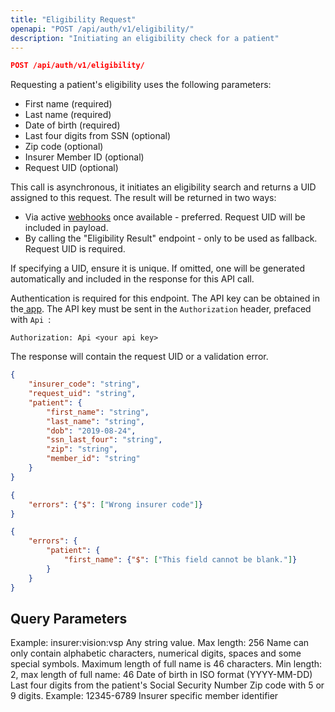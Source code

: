 ```yaml
---
title: "Eligibility Request"
openapi: "POST /api/auth/v1/eligibility/"
description: "Initiating an eligibility check for a patient"
---
```


<CodeGroup>

```json Endpoint
POST /api/auth/v1/eligibility/
```

</CodeGroup>

Requesting a patient's eligibility uses the following parameters:

- First name (required)
- Last name (required)
- Date of birth (required)
- Last four digits from SSN (optional)
- Zip code (optional)
- Insurer Member ID (optional)
- Request UID (optional)

This call is asynchronous, it initiates an eligibility search and returns a UID assigned to this request. The result will be returned in two ways:

- Via active [webhooks](https://provider.anagram.care/webhooks) once available - preferred. Request UID will be included in payload.
- By calling the "Eligibility Result" endpoint - only to be used as fallback. Request UID is required.

If specifying a UID, ensure it is unique. If omitted, one will be generated automatically and included in the response for this API call.

Authentication is required for this endpoint. The API key can be obtained in the[ app](https://provider.anagram.care/). The API key must be sent in the `Authorization` header, prefaced with `Api `:

`Authorization: Api <your api key>`

The response will contain the request UID or a validation error.

<RequestExample>

```json Request Example
{
	"insurer_code": "string",
	"request_uid": "string",
	"patient": {
		"first_name": "string",
		"last_name": "string",
		"dob": "2019-08-24",
		"ssn_last_four": "string",
		"zip": "string",
		"member_id": "string"
	}
}
```

</RequestExample>

<ResponseExample>

```json error
{
    "errors": {"$": ["Wrong insurer code"]}
}
```


```json error 2
{
    "errors": {
        "patient": {
            "first_name": {"$": ["This field cannot be blank."]}
        }
    }
}
```

</ResponseExample>

## Query Parameters

<ParamField query="insurer_code" path="insurer_code" header="something" type="string" required="required">
  Example: insurer:vision:vsp
</ParamField>

<ParamField query="request_uid" path="request_uid" type="string">
  Any string value. Max length: 256
</ParamField>

<ParamField query="patient" path="patient" type="object" required>
  <Expandable title="Patient Properties" defaultOpen="true">
    <ParamField query="first_name" path="first_name" type="string" required>
      Name can only contain alphabetic characters, numerical digits, spaces and some special symbols. Maximum length of full name is 46 characters.
    </ParamField>
    <ParamField query="last_name" path="last_name" type="string" required="required">
      Min length: 2, max length of full name: 46
    </ParamField>
    <ParamField query="dob" path="dob" type="string <date>" required="required">
      Date of birth in ISO format (YYYY-MM-DD)
    </ParamField>
    <ParamField query="ssn_last_four" path="ssn_last_four" type="string">
      Last four digits from the patient's Social Security Number
    </ParamField>
    <ParamField query="zip" path="zip" type="string">
      Zip code with 5 or 9 digits. Example: 12345-6789
    </ParamField>
    <ParamField query="member_id" path="member_id" type="string">
      Insurer specific member identifier
    </ParamField>
  </Expandable>
</ParamField>